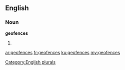==English==

===Noun===
'''geofences'''

# {{plural of|[[geofence]]}}

[[Category:English plurals]]

[[ar:geofences]]
[[fr:geofences]]
[[ku:geofences]]
[[my:geofences]]